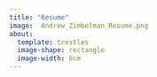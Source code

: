 ```yaml
---
title: "Resume"
image:  Andrew_Zimbelman_Resume.png
about:
  template: trestles
  image-shape: rectangle
  image-width: 8cm
---
```

